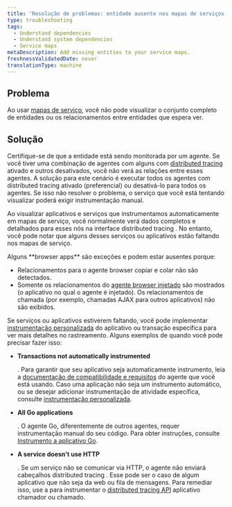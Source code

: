```yaml
---
title: 'Resolução de problemas: entidade ausente nos mapas de serviços'
type: troubleshooting
tags:
  - Understand dependencies
  - Understand system dependencies
  - Service maps
metaDescription: Add missing entities to your service maps.
freshnessValidatedDate: never
translationType: machine
---
```


## Problema

Ao usar [mapas de serviço](/docs/understand-dependencies/understand-system-dependencies/service-maps/service-maps-new-relic-one), você não pode visualizar o conjunto completo de entidades ou os relacionamentos entre entidades que espera ver.

## Solução

Certifique-se de que a entidade está sendo monitorada por um agente. Se você tiver uma combinação de agentes com alguns com [distributed tracing](/docs/apm/distributed-tracing/getting-started/introduction-distributed-tracing) ativado e outros desativados, você não verá as relações entre esses agentes. A solução para este cenário é executar todos os agentes com distributed tracing ativado (preferencial) ou desativá-lo para todos os agentes. Se isso não resolver o problema, o serviço que você está tentando visualizar poderá exigir instrumentação manual.

Ao visualizar aplicativos e serviços que instrumentamos automaticamente em mapas de serviço, você normalmente verá dados completos e detalhados para esses nós na interface distributed tracing . No entanto, você pode notar que alguns desses serviços ou aplicativos estão faltando nos mapas de serviço.

<Callout variant="tip">
  Alguns <DNT>**browser apps**</DNT> são exceções e podem estar ausentes porque:

  * Relacionamentos para o agente browser copiar e colar não são detectados.
  * Somente os relacionamentos do [agente browser injetado](/docs/browser/new-relic-browser/installation/install-new-relic-browser-agent#options) são mostrados (o aplicativo no qual o agente é injetado). Os relacionamentos de chamada (por exemplo, chamadas AJAX para outros aplicativos) não são exibidos.
</Callout>

Se serviços ou aplicativos estiverem faltando, você pode implementar [instrumentação personalizada](/docs/apm/distributed-tracing/enable-configure/enable-distributed-tracing#agent-apis) do aplicativo ou transação específica para ver mais detalhes no rastreamento. Alguns exemplos de quando você pode precisar fazer isso:

* <DNT>**Transactions not automatically instrumented**</DNT>

  . Para garantir que seu aplicativo seja automaticamente instrumento, leia a [documentação de compatibilidade e requisitos](/docs/apm/new-relic-apm/getting-started/introduction-apm) do agente que você está usando. Caso uma aplicação não seja um instrumento automático, ou se desejar adicionar instrumentação de atividade específica, consulte [instrumentação personalizada](/docs/apm/agents/manage-apm-agents/agent-data/custom-instrumentation/#implementing).

* <DNT>**All Go applications**</DNT>

  . O agente Go, diferentemente de outros agentes, requer instrumentação manual do seu código. Para obter instruções, consulte [Instrumento a aplicativo Go](/docs/agents/go-agent/instrumentation/instrument-go-transactions).

* <DNT>**A service doesn't use HTTP**</DNT>

  . Se um serviço não se comunicar via HTTP, o agente não enviará cabeçalhos distributed tracing . Esse pode ser o caso de algum aplicativo que não seja da web ou fila de mensagens. Para remediar isso, use a para instrumentar o [distributed tracing API](/docs/apm/distributed-tracing/enable-configure/enable-distributed-tracing#agent-apis) aplicativo chamador ou chamado.
